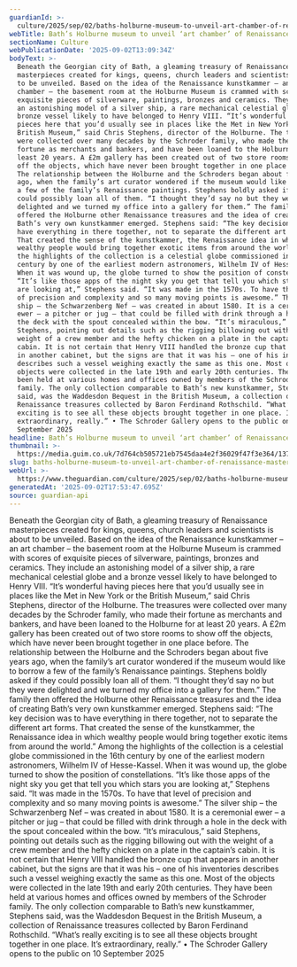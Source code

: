```yaml
---
guardianId: >-
  culture/2025/sep/02/baths-holburne-museum-to-unveil-art-chamber-of-renaissance-masterpieces
webTitle: Bath’s Holburne museum to unveil ‘art chamber’ of Renaissance masterpieces
sectionName: Culture
webPublicationDate: '2025-09-02T13:09:34Z'
bodyText: >-
  Beneath the Georgian city of Bath, a gleaming treasury of Renaissance
  masterpieces created for kings, queens, church leaders and scientists is about
  to be unveiled. Based on the idea of the Renaissance kunstkammer – an art
  chamber – the basement room at the Holburne Museum is crammed with scores of
  exquisite pieces of silverware, paintings, bronzes and ceramics. They include
  an astonishing model of a silver ship, a rare mechanical celestial globe and a
  bronze vessel likely to have belonged to Henry VIII. “It’s wonderful having
  pieces here that you’d usually see in places like the Met in New York or the
  British Museum,” said Chris Stephens, director of the Holburne. The treasures
  were collected over many decades by the Schroder family, who made their
  fortune as merchants and bankers, and have been loaned to the Holburne for at
  least 20 years. A £2m gallery has been created out of two store rooms to show
  off the objects, which have never been brought together in one place before.
  The relationship between the Holburne and the Schroders began about five years
  ago, when the family’s art curator wondered if the museum would like to borrow
  a few of the family’s Renaissance paintings. Stephens boldly asked if they
  could possibly loan all of them. “I thought they’d say no but they were
  delighted and we turned my office into a gallery for them.” The family then
  offered the Holburne other Renaissance treasures and the idea of creating
  Bath’s very own kunstkammer emerged. Stephens said: “The key decision was to
  have everything in there together, not to separate the different art forms.
  That created the sense of the kunstkammer, the Renaissance idea in which
  wealthy people would bring together exotic items from around the world.” Among
  the highlights of the collection is a celestial globe commissioned in the 16th
  century by one of the earliest modern astronomers, Wilhelm IV of Hesse-Kassel.
  When it was wound up, the globe turned to show the position of constellations.
  “It’s like those apps of the night sky you get that tell you which stars you
  are looking at,” Stephens said. “It was made in the 1570s. To have that level
  of precision and complexity and so many moving points is awesome.” The silver
  ship – the Schwarzenberg Nef – was created in about 1580. It is a ceremonial
  ewer – a pitcher or jug – that could be filled with drink through a hole in
  the deck with the spout concealed within the bow. “It’s miraculous,” said
  Stephens, pointing out details such as the rigging billowing out with the
  weight of a crew member and the hefty chicken on a plate in the captain’s
  cabin. It is not certain that Henry VIII handled the bronze cup that appears
  in another cabinet, but the signs are that it was his – one of his inventories
  describes such a vessel weighing exactly the same as this one. Most of the
  objects were collected in the late 19th and early 20th centuries. They have
  been held at various homes and offices owned by members of the Schroder
  family. The only collection comparable to Bath’s new kunstkammer, Stephens
  said, was the Waddesdon Bequest in the British Museum, a collection of
  Renaissance treasures collected by Baron Ferdinand Rothschild. “What’s really
  exciting is to see all these objects brought together in one place. It’s
  extraordinary, really.” • The Schroder Gallery opens to the public on 10
  September 2025
headline: Bath’s Holburne museum to unveil ‘art chamber’ of Renaissance masterpieces
thumbnail: >-
  https://media.guim.co.uk/7d764cb505721eb7545daa4e2f36029f47f3e364/1376_0_6880_5504/500.jpg
slug: baths-holburne-museum-to-unveil-art-chamber-of-renaissance-masterpieces
webUrl: >-
  https://www.theguardian.com/culture/2025/sep/02/baths-holburne-museum-to-unveil-art-chamber-of-renaissance-masterpieces
generatedAt: '2025-09-02T17:53:47.695Z'
source: guardian-api
---
```

Beneath the Georgian city of Bath, a gleaming treasury of Renaissance masterpieces created for kings, queens, church leaders and scientists is about to be unveiled. Based on the idea of the Renaissance kunstkammer – an art chamber – the basement room at the Holburne Museum is crammed with scores of exquisite pieces of silverware, paintings, bronzes and ceramics. They include an astonishing model of a silver ship, a rare mechanical celestial globe and a bronze vessel likely to have belonged to Henry VIII. “It’s wonderful having pieces here that you’d usually see in places like the Met in New York or the British Museum,” said Chris Stephens, director of the Holburne. The treasures were collected over many decades by the Schroder family, who made their fortune as merchants and bankers, and have been loaned to the Holburne for at least 20 years. A £2m gallery has been created out of two store rooms to show off the objects, which have never been brought together in one place before. The relationship between the Holburne and the Schroders began about five years ago, when the family’s art curator wondered if the museum would like to borrow a few of the family’s Renaissance paintings. Stephens boldly asked if they could possibly loan all of them. “I thought they’d say no but they were delighted and we turned my office into a gallery for them.” The family then offered the Holburne other Renaissance treasures and the idea of creating Bath’s very own kunstkammer emerged. Stephens said: “The key decision was to have everything in there together, not to separate the different art forms. That created the sense of the kunstkammer, the Renaissance idea in which wealthy people would bring together exotic items from around the world.” Among the highlights of the collection is a celestial globe commissioned in the 16th century by one of the earliest modern astronomers, Wilhelm IV of Hesse-Kassel. When it was wound up, the globe turned to show the position of constellations. “It’s like those apps of the night sky you get that tell you which stars you are looking at,” Stephens said. “It was made in the 1570s. To have that level of precision and complexity and so many moving points is awesome.” The silver ship – the Schwarzenberg Nef – was created in about 1580. It is a ceremonial ewer – a pitcher or jug – that could be filled with drink through a hole in the deck with the spout concealed within the bow. “It’s miraculous,” said Stephens, pointing out details such as the rigging billowing out with the weight of a crew member and the hefty chicken on a plate in the captain’s cabin. It is not certain that Henry VIII handled the bronze cup that appears in another cabinet, but the signs are that it was his – one of his inventories describes such a vessel weighing exactly the same as this one. Most of the objects were collected in the late 19th and early 20th centuries. They have been held at various homes and offices owned by members of the Schroder family. The only collection comparable to Bath’s new kunstkammer, Stephens said, was the Waddesdon Bequest in the British Museum, a collection of Renaissance treasures collected by Baron Ferdinand Rothschild. “What’s really exciting is to see all these objects brought together in one place. It’s extraordinary, really.” • The Schroder Gallery opens to the public on 10 September 2025
